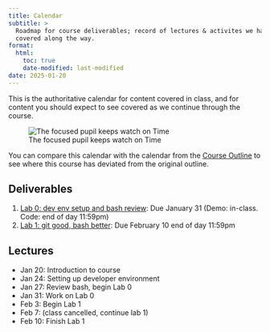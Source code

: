 ```yaml
---
title: Calendar
subtitle: >
  Roadmap for course deliverables; record of lectures & activites we have
  covered along the way.
format:
  html:
    toc: true
    date-modified: last-modified
date: 2025-01-20
---
```


This is the authoritative calendar for content covered in class, and for content
you should expect to see covered as we continue through the course.

::: {.column-margin}
![The focused pupil keeps watch on Time](assets/ticktock.jpg)
:::

You can compare this calendar with the calendar from the [Course Outline]({{< var course.outline >}})
to see where this course has deviated from the original outline.

## Deliverables

1. [Lab 0: dev env setup and bash review][lab-0]: Due January 31 (Demo: in-class. Code: end of day 11:59pm)
1. [Lab 1: git good, bash better][lab-1]: Due February 10 end of day 11:59pm

[lab-0]: https://www.gradescope.ca/courses/24517/assignments/127573
[lab-1]: https://www.gradescope.ca/courses/24517/assignments/127640


## Lectures

- Jan 20: Introduction to course
- Jan 24: Setting up developer environment
- Jan 27: Review bash, begin Lab 0
- Jan 31: Work on Lab 0
- Feb 3: Begin Lab 1
- Feb 7: (class cancelled, continue lab 1)
- Feb 10: Finish Lab 1

